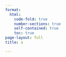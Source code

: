 ```yaml
---
format:
  html:
    code-fold: true
    number-sections: true
    self-contained: true
    toc: true
page-layout: full
title: a

---
```


